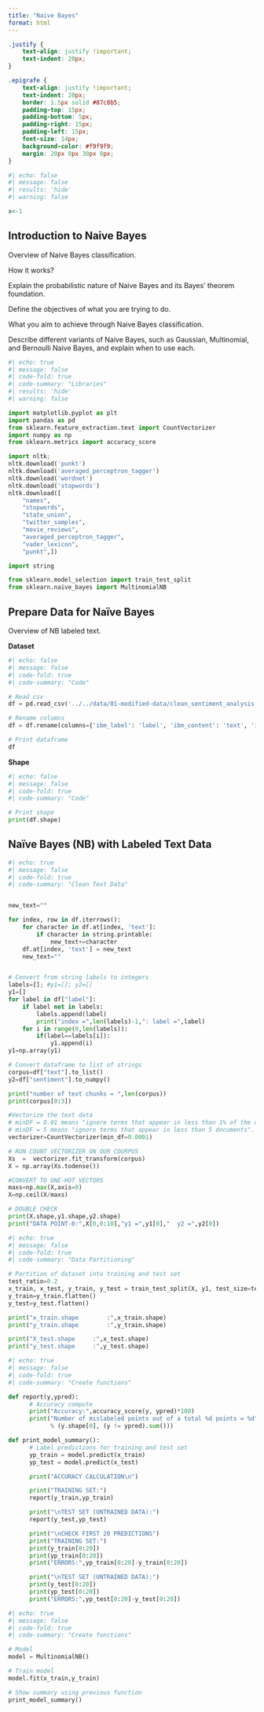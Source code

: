 ```yaml
---
title: "Naive Bayes"
format: html
---
```

```css
.justify {
    text-align: justify !important;
    text-indent: 20px; 
}

.epigrafe {
    text-align: justify !important;
    text-indent: 20px; 
    border: 1.5px solid #87c8b5; 
    padding-top: 15px;
    padding-bottom: 5px;
    padding-right: 15px;
    padding-left: 15px;
    font-size: 14px;
    background-color: #f9f9f9; 
    margin: 20px 0px 30px 0px;
}
```

``` r
#| echo: false
#| message: false
#| results: 'hide'
#| warning: false

x<-1

```

## Introduction to Naive Bayes

::: {.justify}
Overview of Naive Bayes classification.

How it works?

Explain the probabilistic nature of Naive Bayes and its Bayes’ theorem foundation.

Define the objectives of what you are trying to do.

What you aim to achieve through Naive Bayes classification.

Describe different variants of Naive Bayes, such as Gaussian, Multinomial, and Bernoulli Naive Bayes, and explain when to use each.
:::

```python
#| echo: true
#| message: false
#| code-fold: true
#| code-summary: "Libraries"
#| results: 'hide'
#| warning: false

import matplotlib.pyplot as plt
import pandas as pd
from sklearn.feature_extraction.text import CountVectorizer
import numpy as np
from sklearn.metrics import accuracy_score

import nltk;
nltk.download('punkt')
nltk.download('averaged_perceptron_tagger')
nltk.download('wordnet')
nltk.download('stopwords')
nltk.download([
    "names",
    "stopwords",
    "state_union",
    "twitter_samples",
    "movie_reviews",
    "averaged_perceptron_tagger",
    "vader_lexicon",
    "punkt",])

import string 

from sklearn.model_selection import train_test_split
from sklearn.naive_bayes import MultinomialNB
```

## Prepare Data for Naïve Bayes

::: {.epigrafe}
Overview of NB labeled text.

:::

**Dataset**

```python
#| echo: false
#| message: false
#| code-fold: true
#| code-summary: "Code"

# Read csv
df = pd.read_csv('../../data/01-modified-data/clean_sentiment_analysis.csv')

# Rename columns
df = df.rename(columns={'ibm_label': 'label', 'ibm_content': 'text', 'ibm_score': 'sentiment'})

# Print dataframe
df
```

**Shape**

```python
#| echo: false
#| message: false
#| code-fold: true
#| code-summary: "Code"

# Print shape
print(df.shape)
```

## Naïve Bayes (NB) with Labeled Text Data

```python
#| echo: true
#| message: false
#| code-fold: true
#| code-summary: "Clean Text Data"


new_text=""

for index, row in df.iterrows():
    for character in df.at[index, 'text']:
        if character in string.printable:
            new_text+=character
    df.at[index, 'text'] = new_text
    new_text=""


# Convert from string labels to integers
labels=[]; #y1=[]; y2=[]
y1=[]
for label in df["label"]:
    if label not in labels:
        labels.append(label)
        print("index =",len(labels)-1,": label =",label)
    for i in range(0,len(labels)):
        if(label==labels[i]):
            y1.append(i)
y1=np.array(y1)

# Convert dataframe to list of strings
corpus=df["text"].to_list()
y2=df["sentiment"].to_numpy()

print("number of text chunks = ",len(corpus))
print(corpus[0:3])

#Vectorize the text data
# minDF = 0.01 means "ignore terms that appear in less than 1% of the documents". 
# minDF = 5 means "ignore terms that appear in less than 5 documents".
vectorizer=CountVectorizer(min_df=0.0001)   

# RUN COUNT VECTORIZER ON OUR COURPUS 
Xs  =  vectorizer.fit_transform(corpus)   
X = np.array(Xs.todense())

#CONVERT TO ONE-HOT VECTORS
maxs=np.max(X,axis=0)
X=np.ceil(X/maxs)

# DOUBLE CHECK 
print(X.shape,y1.shape,y2.shape)
print("DATA POINT-0:",X[0,0:10],"y1 =",y1[0],"  y2 =",y2[0])
```

```python
#| echo: true
#| message: false
#| code-fold: true
#| code-summary: "Data Partitioning"

# Partition of dataset into training and test set
test_ratio=0.2
x_train, x_test, y_train, y_test = train_test_split(X, y1, test_size=test_ratio, random_state=0)
y_train=y_train.flatten()
y_test=y_test.flatten()

print("x_train.shape		:",x_train.shape)
print("y_train.shape		:",y_train.shape)

print("X_test.shape		:",x_test.shape)
print("y_test.shape		:",y_test.shape)
```

```python
#| echo: true
#| message: false
#| code-fold: true
#| code-summary: "Create functions"

def report(y,ypred):
      # Accuracy compute 
      print("Accuracy:",accuracy_score(y, ypred)*100)
      print("Number of mislabeled points out of a total %d points = %d"
            % (y.shape[0], (y != ypred).sum()))

def print_model_summary():
      # Label predictions for training and test set
      yp_train = model.predict(x_train)
      yp_test = model.predict(x_test)

      print("ACCURACY CALCULATION\n")

      print("TRAINING SET:")
      report(y_train,yp_train)

      print("\nTEST SET (UNTRAINED DATA):")
      report(y_test,yp_test)

      print("\nCHECK FIRST 20 PREDICTIONS")
      print("TRAINING SET:")
      print(y_train[0:20])
      print(yp_train[0:20])
      print("ERRORS:",yp_train[0:20]-y_train[0:20])

      print("\nTEST SET (UNTRAINED DATA):")
      print(y_test[0:20])
      print(yp_test[0:20])
      print("ERRORS:",yp_test[0:20]-y_test[0:20])
```

```python
#| echo: true
#| message: false
#| code-fold: true
#| code-summary: "Create functions"

# Model 
model = MultinomialNB()

# Train model 
model.fit(x_train,y_train)

# Show summary using previous function
print_model_summary()
```
